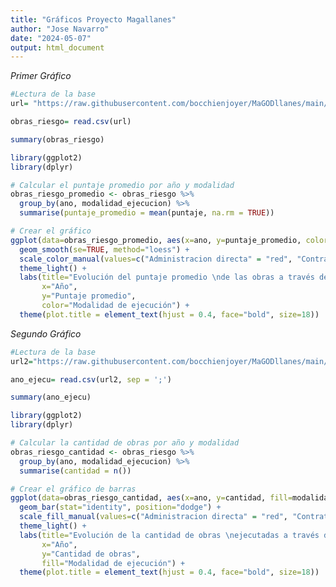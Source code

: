 ```yaml
---
title: "Gráficos Proyecto Magallanes"
author: "Jose Navarro"
date: "2024-05-07"
output: html_document
---
```

*Primer Gráfico*
```r
#Lectura de la base
url= "https://raw.githubusercontent.com/bocchienjoyer/MaGODllanes/main/ProyectoMagaDeidad/ano_riesgo.xls"

obras_riesgo= read.csv(url)

summary(obras_riesgo)
```

```r
library(ggplot2)
library(dplyr)

# Calcular el puntaje promedio por año y modalidad
obras_riesgo_promedio <- obras_riesgo %>%
  group_by(ano, modalidad_ejecucion) %>%
  summarise(puntaje_promedio = mean(puntaje, na.rm = TRUE))

# Crear el gráfico
ggplot(data=obras_riesgo_promedio, aes(x=ano, y=puntaje_promedio, color=modalidad_ejecucion)) +
  geom_smooth(se=TRUE, method="loess") +
  scale_color_manual(values=c("Administracion directa" = "red", "Contrata" = "yellow")) +
  theme_light() +
  labs(title="Evolución del puntaje promedio \nde las obras a través de los años",
       x="Año",
       y="Puntaje promedio",
       color="Modalidad de ejecución") +
  theme(plot.title = element_text(hjust = 0.4, face="bold", size=18))

```


*Segundo Gráfico*
```r
#Lectura de la base
url2="https://raw.githubusercontent.com/bocchienjoyer/MaGODllanes/main/ProyectoMagaDeidad/ano_ejecu.xls"

ano_ejecu= read.csv(url2, sep = ';')

summary(ano_ejecu)
```

```r
library(ggplot2)
library(dplyr)

# Calcular la cantidad de obras por año y modalidad
obras_riesgo_cantidad <- obras_riesgo %>%
  group_by(ano, modalidad_ejecucion) %>%
  summarise(cantidad = n())

# Crear el gráfico de barras
ggplot(data=obras_riesgo_cantidad, aes(x=ano, y=cantidad, fill=modalidad_ejecucion)) +
  geom_bar(stat="identity", position="dodge") +
  scale_fill_manual(values=c("Administracion directa" = "red", "Contrata" = "yellow")) +
  theme_light() +
  labs(title="Evolución de la cantidad de obras \nejecutadas a través de los años",
       x="Año",
       y="Cantidad de obras",
       fill="Modalidad de ejecución") +
  theme(plot.title = element_text(hjust = 0.4, face="bold", size=18))

```

